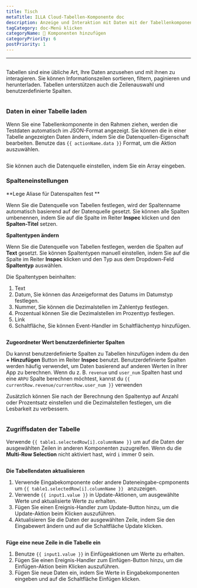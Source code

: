 ```yaml
---
title: Tisch
metaTitle: ILLA Cloud-Tabellen-Komponente doc
description: Anzeige und Interaktion mit Daten mit der Tabellenkomponente.
tagCategory: doc-Menü klicken
categoryName: 🧬 Komponenten hinzufügen
categoryPriority: 6
postPriority: 1
---
```


* * *

## <Heading hidden>Tabelle</Heading>

Tabellen sind eine übliche Art, Ihre Daten anzusehen und mit ihnen zu interagieren. Sie können Informationszeilen sortieren, filtern, paginieren und herunterladen. Tabellen unterstützen auch die Zeilenauswahl und benutzerdefinierte Spalten.

<img
  src='https://cdn.illacloud.com/official-website/img/docs/assemble/table.png'
  alt=""
/>

### Daten in einer Tabelle laden

Wenn Sie eine Tabellenkomponente in den Rahmen ziehen, werden die Testdaten automatisch im JSON-Format angezeigt. Sie können die in einer Tabelle angezeigten Daten ändern, indem Sie die Datenquellen-Eigenschaft bearbeiten. Benutze das `{{ actionName.data }}` Format, um die Aktion auszuwählen.

<img
  src='https://cdn.illacloud.com/official-website/img/docs/assemble/table1.png'
  alt=""
/>

Sie können auch die Datenquelle einstellen, indem Sie ein Array eingeben.

### Spalteneinstellungen

**Lege Aliase für Datenspalten fest **

Wenn Sie die Datenquelle von Tabellen festlegen, wird der Spaltenname automatisch basierend auf der Datenquelle gesetzt. Sie können alle Spalten umbenennen, indem Sie auf die Spalte im Reiter **Inspec** klicken und den **Spalten-Titel** setzen.

**Spaltentypen ändern**

Wenn Sie die Datenquelle von Tabellen festlegen, werden die Spalten auf **Text** gesetzt. Sie können Spaltentypen manuell einstellen, indem Sie auf die Spalte im Reiter **Inspec** klicken und den Typ aus dem Dropdown-Feld **Spaltentyp** auswählen.

Die Spaltentypen beinhalten:

1.  Text
2.  Datum, Sie können das Anzeigeformat des Datums im Datumstyp festlegen.
3.  Nummer, Sie können die Dezimalstellen im Zahlentyp festlegen.
4.  Prozentual können Sie die Dezimalstellen im Prozenttyp festlegen.
5.  Link
6.  Schaltfläche, Sie können Event-Handler im Schaltflächentyp hinzufügen.

<img
  src='https://cdn.illacloud.com/official-website/img/docs/assemble/table2.png'
  alt=""
/>

**Zugeordneter Wert benutzerdefinierter Spalten**

Du kannst benutzerdefinierte Spalten zu Tabellen hinzufügen indem du den **+ Hinzufügen** Button im Reiter **Inspec** benutzt. Benutzerdefinierte Spalten werden häufig verwendet, um Daten basierend auf anderen Werten in Ihrer App zu berechnen. Wenn du z. B. `revenue` und `user_num` Spalten hast und eine `ARPU` Spalte berechnen möchtest, kannst du `{{ currentRow.revenue/currentRow.user_num }}` verwenden

Zusätzlich können Sie nach der Berechnung den Spaltentyp auf Anzahl oder Prozentsatz einstellen und die Dezimalstellen festlegen, um die Lesbarkeit zu verbessern.

<img
  src='https://cdn.illacloud.com/official-website/img/docs/assemble/table3.png'
  alt=""
/>

### Zugriffsdaten der Tabelle

Verwende `{{ table1.selectedRow[i].columnName }}` um auf die Daten der ausgewählten Zeilen in anderen Komponenten zuzugreifen. Wenn du die **Multi-Row Selection** nicht aktiviert hast, wird `i` immer 0 sein.

<img
  src='https://cdn.illacloud.com/official-website/img/docs/assemble/table4.png'
  alt=""
/>

**Die Tabellendaten aktualisieren**

1.  Verwende Eingabekomponente oder andere Dateneingabe-cpmponents um `{{ table1.selectedRow[i].columnName }} ` anzuzeigen.
2.  Verwende `{{ input1.value }}` in Update-Aktionen, um ausgewählte Werte und aktualisierte Werte zu erhalten.
3.  Fügen Sie einen Ereignis-Handler zum Update-Button hinzu, um die Update-Aktion beim Klicken auszuführen.
4.  Aktualisieren Sie die Daten der ausgewählten Zeile, indem Sie den Eingabewert ändern und auf die Schaltfläche Update klicken.

<img
  src='https://cdn.illacloud.com/official-website/img/docs/assemble/table5.png'
  alt=""
/>

**Füge eine neue Zeile in die Tabelle ein**

1.  Benutze `{{ input1.value }}` in Einfügeaktionen um Werte zu erhalten.
2.  Fügen Sie einen Ereignis-Handler zum Einfügen-Button hinzu, um die Einfügen-Aktion beim Klicken auszuführen.
3.  Fügen Sie neue Daten ein, indem Sie Werte in Eingabekomponenten eingeben und auf die Schaltfläche Einfügen klicken.

<img
  src='https://cdn.illacloud.com/official-website/img/docs/assemble/table6.png'
  alt=""
/>
